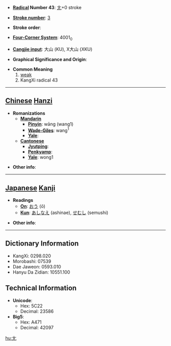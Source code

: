 * '''[[Wiktionary:Chinese radical index| Radical]] Number 43''': [[Wiktionary:Chinese radical index 尢|尢]]+0 stroke

* '''[[Wiktionary:Chinese total strokes index|Stroke number]]''': [[Wiktionary:Chinese total strokes index 3|3]]

* '''Stroke order''': 

* '''[[Wiktionary:Chinese four corner index|Four-Corner System]]''': 4001<sub>0</sub>

* '''[[Wiktionary:Chinese Cangjie index|Cangjie input]]''': 大山 (KU), X大山 (XKU)

* '''Graphical Significance and Origin''': 

* '''Common Meaning'''
*#[[weak]]
*# KangXi radical 43


----

== [[Chinese]] [[Hanzi]] ==

* '''Romanizations'''
** '''[[Mandarin]]'''
*** '''[[Pinyin]]''': wāng (wang1)
*** '''[[Wade-Giles]]''': wang<sup>1</sup>
*** '''[[Yale]]''': 
** '''[[Cantonese]]'''
*** '''[[Jyutping]]''':
*** '''[[Penkyamp]]''': 
*** '''[[Yale]]''': wong1

* '''Other info''': 

----

== [[Japanese]] [[Kanji]] ==

* '''Readings'''
** '''[[On]]''': [[おう]] (ō)
** '''[[Kun]]''': [[あしなえ]] (ashinae), [[せむし]] (semushi)

* '''Other info''':  

----

== Dictionary Information ==

* KangXi: 0298.020
* Morobashi: 07539
* Dae Jaweon: 0593.010
* Hanyu Da Zidian: 10551.100

== Technical Information ==

* '''Unicode''':
** Hex: 5C22
** Decimal: 23586
* '''Big5''':
** Hex: A471
** Decimal: 42097

[[hu:尢]]